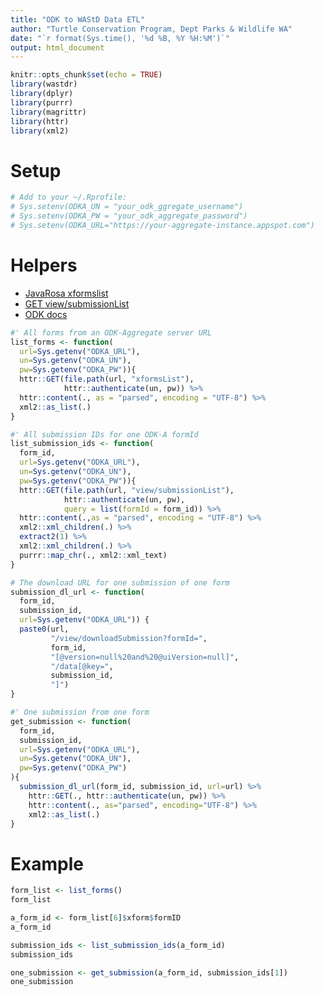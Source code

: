 ```yaml
---
title: "ODK to WAStD Data ETL"
author: "Turtle Conservation Program, Dept Parks & Wildlife WA"
date: "`r format(Sys.time(), '%d %B, %Y %H:%M')`"
output: html_document
---
```


```r
knitr::opts_chunk$set(echo = TRUE)
library(wastdr)
library(dplyr)
library(purrr)
library(magrittr)
library(httr)
library(xml2)
```

# Setup

```r
# Add to your ~/.Rprofile:
# Sys.setenv(ODKA_UN = "your_odk_ggregate_username")
# Sys.setenv(ODKA_PW = "your_odk_aggregate_password")
# Sys.setenv(ODKA_URL="https://your-aggregate-instance.appspot.com")
```

# Helpers
* [JavaRosa xformslist](https://groups.google.com/forum/#!topic/opendatakit-developers/rfjN1nwYRFY)
* [GET view/submissionList](https://github.com/opendatakit/opendatakit/wiki/Briefcase-Aggregate-API#get-viewsubmissionlist)
* [ODK docs](http://docs.opendatakit.org/aggregate-use/#collect-aggregate-api)

```r
#' All forms from an ODK-Aggregate server URL
list_forms <- function(
  url=Sys.getenv("ODKA_URL"),
  un=Sys.getenv("ODKA_UN"),
  pw=Sys.getenv("ODKA_PW")){
  httr::GET(file.path(url, "xformsList"),
            httr::authenticate(un, pw)) %>%
  httr::content(., as = "parsed", encoding = "UTF-8") %>%
  xml2::as_list(.)
}

#' All submission IDs for one ODK-A formId
list_submission_ids <- function(
  form_id,
  url=Sys.getenv("ODKA_URL"),
  un=Sys.getenv("ODKA_UN"),
  pw=Sys.getenv("ODKA_PW")){
  httr::GET(file.path(url, "view/submissionList"), 
            httr::authenticate(un, pw), 
            query = list(formId = form_id)) %>% 
  httr::content(.,as = "parsed", encoding = "UTF-8") %>%
  xml2::xml_children(.) %>%
  extract2(1) %>% 
  xml2::xml_children(.) %>% 
  purrr::map_chr(., xml2::xml_text)
}

# The download URL for one submission of one form
submission_dl_url <- function(
  form_id, 
  submission_id, 
  url=Sys.getenv("ODKA_URL")) {
  paste0(url, 
         "/view/downloadSubmission?formId=", 
         form_id, 
         "[@version=null%20and%20@uiVersion=null]",
         "/data[@key=", 
         submission_id, 
         "]")
}

#' One submission from one form
get_submission <- function(
  form_id,
  submission_id,
  url=Sys.getenv("ODKA_URL"),
  un=Sys.getenv("ODKA_UN"),
  pw=Sys.getenv("ODKA_PW")
){
  submission_dl_url(form_id, submission_id, url=url) %>%
    httr::GET(., httr::authenticate(un, pw)) %>% 
    httr::content(., as="parsed", encoding="UTF-8") %>% 
    xml2::as_list(.)
}
```

# Example
```r
form_list <- list_forms()
form_list

a_form_id <- form_list[6]$xform$formID
a_form_id

submission_ids <- list_submission_ids(a_form_id)
submission_ids

one_submission <- get_submission(a_form_id, submission_ids[1])
one_submission
```
